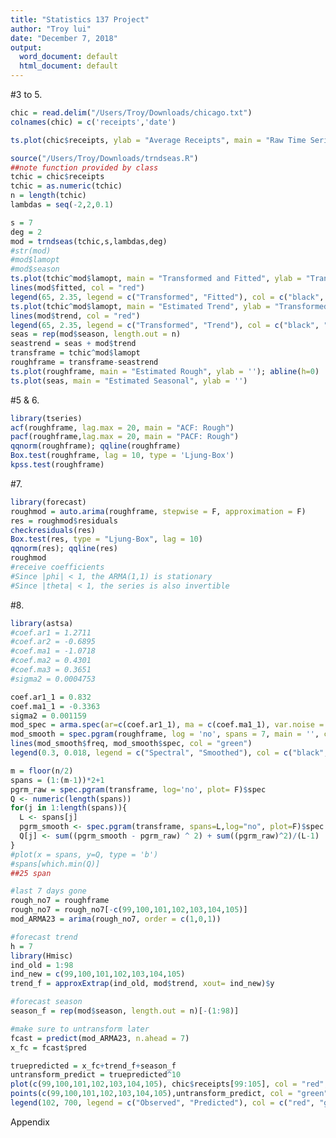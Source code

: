 ```yaml
---
title: "Statistics 137 Project"
author: "Troy lui"
date: "December 7, 2018"
output:
  word_document: default
  html_document: default
---
```


#3 to 5. 

```r
chic = read.delim("/Users/Troy/Downloads/chicago.txt")
colnames(chic) = c('receipts','date')
```

```r
ts.plot(chic$receipts, ylab = "Average Receipts", main = "Raw Time Series")
```

```r
source("/Users/Troy/Downloads/trndseas.R")
##note function provided by class 
tchic = chic$receipts
tchic = as.numeric(tchic)
n = length(tchic)
lambdas = seq(-2,2,0.1)
```

```r
s = 7
deg = 2
mod = trndseas(tchic,s,lambdas,deg)
#str(mod)
#mod$lamopt
#mod$season
ts.plot(tchic^mod$lamopt, main = "Transformed and Fitted", ylab = "Transformed Receipts")
lines(mod$fitted, col = "red")
legend(65, 2.35, legend = c("Transformed", "Fitted"), col = c("black", "red"), lty = 1, cex = 0.8)
ts.plot(tchic^mod$lamopt, main = "Estimated Trend", ylab = "Transformed Receipts")
lines(mod$trend, col = "red")
legend(65, 2.35, legend = c("Transformed", "Trend"), col = c("black", "red"), lty = 1, cex = 0.8)
seas = rep(mod$season, length.out = n)
seastrend = seas + mod$trend
transframe = tchic^mod$lamopt
roughframe = transframe-seastrend
ts.plot(roughframe, main = "Estimated Rough", ylab = ''); abline(h=0)
ts.plot(seas, main = "Estimated Seasonal", ylab = '')
```

#5 & 6. 

```r
library(tseries)
acf(roughframe, lag.max = 20, main = "ACF: Rough")
pacf(roughframe,lag.max = 20, main = "PACF: Rough")
qqnorm(roughframe); qqline(roughframe)
Box.test(roughframe, lag = 10, type = 'Ljung-Box')
kpss.test(roughframe)
```

#7. 

```r
library(forecast)
roughmod = auto.arima(roughframe, stepwise = F, approximation = F)
res = roughmod$residuals
checkresiduals(res)
Box.test(res, type = "Ljung-Box", lag = 10)
qqnorm(res); qqline(res)
roughmod
#receive coefficients 
#Since |phi| < 1, the ARMA(1,1) is stationary
#Since |theta| < 1, the series is also invertible
```

#8. 

```r
library(astsa)
#coef.ar1 = 1.2711
#coef.ar2 = -0.6895
#coef.ma1 = -1.0718
#coef.ma2 = 0.4301
#coef.ma3 = 0.3651
#sigma2 = 0.0004753

coef.ar1_1 = 0.832
coef.ma1_1 = -0.3363
sigma2 = 0.001159
mod_spec = arma.spec(ar=c(coef.ar1_1), ma = c(coef.ma1_1), var.noise = sigma2, log = 'no', main = 'Spectral Density and Smoothed Periodogram')
mod_smooth = spec.pgram(roughframe, log = 'no', spans = 7, main = '', col = "red", plot = F)
lines(mod_smooth$freq, mod_smooth$spec, col = "green")
legend(0.3, 0.018, legend = c("Spectral", "Smoothed"), col = c("black", "green"), lty = 1, cex = 0.8)
```

```r
m = floor(n/2)
spans = (1:(m-1))*2+1
pgrm_raw = spec.pgram(transframe, log='no', plot= F)$spec
Q <- numeric(length(spans))
for(j in 1:length(spans)){
  L <- spans[j]
  pgrm_smooth <- spec.pgram(transframe, spans=L,log="no", plot=F)$spec
  Q[j] <- sum((pgrm_smooth - pgrm_raw) ^ 2) + sum((pgrm_raw)^2)/(L-1)
}
#plot(x = spans, y=Q, type = 'b')
#spans[which.min(Q)]
##25 span
```

```r
#last 7 days gone
rough_no7 = roughframe
rough_no7 = rough_no7[-c(99,100,101,102,103,104,105)]
mod_ARMA23 = arima(rough_no7, order = c(1,0,1))

#forecast trend 
h = 7
library(Hmisc)
ind_old = 1:98
ind_new = c(99,100,101,102,103,104,105) 
trend_f = approxExtrap(ind_old, mod$trend, xout= ind_new)$y

#forecast season
season_f = rep(mod$season, length.out = n)[-(1:98)]

#make sure to untransform later
fcast = predict(mod_ARMA23, n.ahead = 7)
x_fc = fcast$pred

truepredicted = x_fc+trend_f+season_f
untransform_predict = truepredicted^10
plot(c(99,100,101,102,103,104,105), chic$receipts[99:105], col = "red", main = "Observed and Predicted Values", xlab = "Time", ylab = "Receipts")
points(c(99,100,101,102,103,104,105),untransform_predict, col = "green")
legend(102, 700, legend = c("Observed", "Predicted"), col = c("red", "green"), pch = 1, cex = 0.8)
```

Appendix
```r
 
``` 